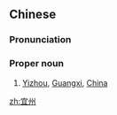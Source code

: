 ==Chinese==
{{zh-forms}}

===Pronunciation===
{{zh-pron
|m=Yízhōu
|c=ji4 zau1
|cat=propn
}}

===Proper noun===
{{zh-proper noun}}

# [[Yizhou]], [[Guangxi]], [[China]]

{{zh-cat|Cities}}

[[zh:宜州]]